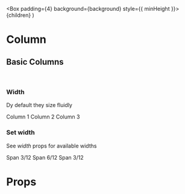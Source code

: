 

  <Box padding={4} background={background} style={{ minHeight }}>
    {children}
  </Box>
)

<Meta title="Layout/Column" component={Columns} />

# Column

## Basic Columns

<br />

### Width

Dy default they size fluidly

<Canvas>
  <Story name="Default">
    <Columns>
      <Column>
        <DemoBox background="blue100">
          <Text>Column 1</Text>
        </DemoBox>
      </Column>
      <Column>
        <DemoBox background="blue200">
          <Text>Column 2</Text>
        </DemoBox>
      </Column>
      <Column background="blue300">
        <DemoBox background="blue300">
          <Text>Column 3</Text>
        </DemoBox>
      </Column>
    </Columns>
  </Story>
</Canvas>

### Set width

See _width_ props for available widths

<Canvas>
  <Story name="Responsive width">
    <Columns>
      <Column width="3/12">
        <DemoBox background="blue100">
          <Text>Span 3/12</Text>
        </DemoBox>
      </Column>
      <Column width="6/12">
        <DemoBox background="blue200">
          <Text>Span 6/12</Text>
        </DemoBox>
      </Column>
      <Column width="3/12">
        <DemoBox background="blue300">
          <Text>Span 3/12</Text>
        </DemoBox>
      </Column>
    </Columns>
  </Story>
</Canvas>

# Props

<ArgsTable of={Column} />
